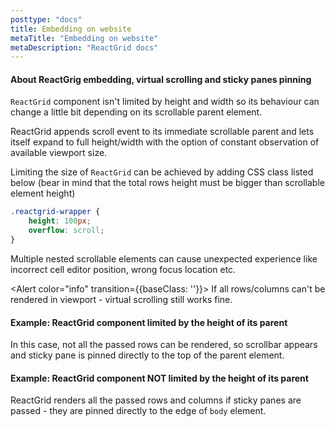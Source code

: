 ```yaml
---
posttype: "docs"
title: Embedding on website
metaTitle: "Embedding on website"
metaDescription: "ReactGrid docs"
---
```



#### About ReactGrig embedding, virtual scrolling and sticky panes pinning

`ReactGrid` component isn't limited by height and width so its behaviour can change a little bit depending on its scrollable parent element.

ReactGrid appends scroll event to its immediate scrollable parent and lets itself expand to full height/width with the option of
constant observation of available viewport size.

Limiting the size of `ReactGrid` can be achieved by adding CSS class listed below 
(bear in mind that the total rows height must be bigger than scrollable element height)

```css
.reactgrid-wrapper {
    height: 100px;
    overflow: scroll;
}
```

Multiple nested scrollable elements can cause unexpected experience like incorrect cell editor position, wrong focus location etc.

<Alert color="info" transition={{baseClass: ''}}>
	<i class="fas fa-exclamation-circle pr-2"></i>
	If all rows/columns can't be rendered in viewport - virtual scrolling still works fine.
</Alert>

#### Example: ReactGrid component limited by the height of its parent

<div className={'py-4'}>
    <LimitedHeightByParentSample/>
</div>  

In this case, not all the passed rows can be rendered, so scrollbar appears and sticky pane is pinned directly to the top of the 
parent element. 

#### Example: ReactGrid component NOT limited by the height of its parent

<div className={'py-4'}>
    <NotLimitedHeightByParentSample />
</div>    

ReactGrid renders all the passed rows and columns if sticky panes are passed - they are pinned directly to the edge 
of `body` element.